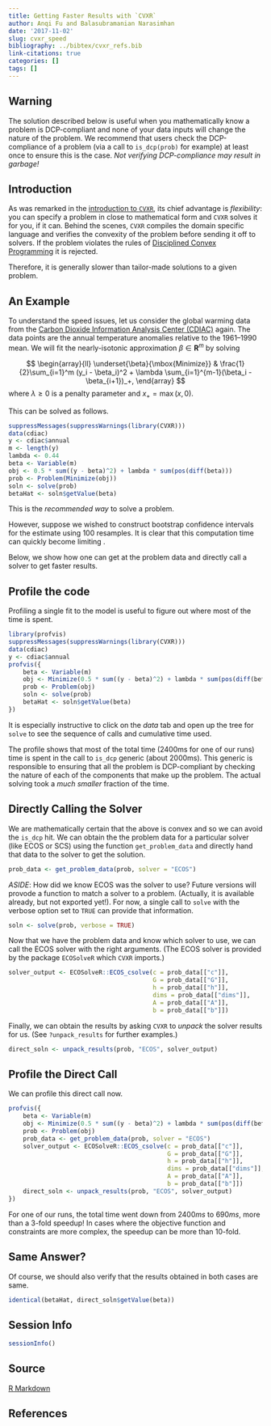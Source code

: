 ```yaml
---
title: Getting Faster Results with `CVXR`
author: Anqi Fu and Balasubramanian Narasimhan
date: '2017-11-02'
slug: cvxr_speed
bibliography: ../bibtex/cvxr_refs.bib
link-citations: true
categories: []
tags: []
---
```


## Warning

The solution described below is useful when you mathematically know a
problem is DCP-compliant and none of your data inputs will change the
nature of the problem. We recommend that users check the
DCP-compliance of a problem (via a call to `is_dcp(prob)` for example)
at least once to ensure this is the case.  _Not verifying
DCP-compliance may result in garbage!_

## Introduction

As was remarked in the [introduction to
`CVXR`](/post/examples/cvxr_intro/), its chief advantage is
_flexibility_: you can specify a problem in close to mathematical form
and `CVXR` solves it for you, if it can. Behind the scenes, `CVXR`
compiles the domain specific language and verifies the convexity of
the problem before sending it off to solvers. If the problem violates
the rules of [Disciplined Convex Programming](/post/cvxr_dcp/) it is
rejected.

Therefore, it is generally slower than tailor-made solutions to a
given problem.

## An Example

To understand the speed issues, let us consider the global warming
data from the [Carbon Dioxide Information Analysis Center
(CDIAC)](http://cdiac.ess-dive.lbl.gov/ftp/trends/temp/jonescru/)
again. The data points are the annual temperature anomalies relative
to the 1961--1990 mean. We will fit the nearly-isotonic approximation
$\beta \in {\mathbf R}^m$ by solving

$$
\begin{array}{ll}
\underset{\beta}{\mbox{Minimize}} & \frac{1}{2}\sum_{i=1}^m (y_i - \beta_i)^2 + \lambda \sum_{i=1}^{m-1}(\beta_i - \beta_{i+1})_+,
\end{array}
$$
where $\lambda \geq 0$ is a penalty parameter and $x_+ =\max(x,0)$. 

This can be solved as follows.

```r
suppressMessages(suppressWarnings(library(CVXR)))
data(cdiac)
y <- cdiac$annual
m <- length(y)
lambda <- 0.44
beta <- Variable(m)
obj <- 0.5 * sum((y - beta)^2) + lambda * sum(pos(diff(beta)))
prob <- Problem(Minimize(obj))
soln <- solve(prob)
betaHat <- soln$getValue(beta)
```

This is the _recommended way_ to solve a problem. 

However, suppose we wished to construct bootstrap confidence intervals
for the estimate using 100 resamples.  It is clear that this
computation time can quickly become limiting . 

Below, we show how one can get at the problem data and directly call a
solver to get faster results.

## Profile the code 

Profiling a single fit to the model is useful to figure out where most
of the time is spent.

```r
library(profvis)
suppressMessages(suppressWarnings(library(CVXR)))
data(cdiac)
y <- cdiac$annual
profvis({
    beta <- Variable(m)
    obj <- Minimize(0.5 * sum((y - beta)^2) + lambda * sum(pos(diff(beta))))
    prob <- Problem(obj)
    soln <- solve(prob)
    betaHat <- soln$getValue(beta)
})
```

It is especially instructive to click on the _data_ tab and open up
the tree for `solve` to see the sequence of calls and cumulative time
used. 

The profile shows that most of the total time (2400ms for one of our
runs) time is spent in the call to `is_dcp` generic (about
2000ms). This generic is responsible to ensuring that all the problem
is DCP-compliant by checking the nature of each of the components that
make up the problem. The actual solving took a _much smaller_ fraction
of the time.

## Directly Calling the Solver

We are mathematically certain that the above is convex and so we can
avoid the `is_dcp` hit. We can obtain the the problem data for a
particular solver (like ECOS or SCS) using the function
`get_problem_data` and directly hand that data to the solver to get
the solution.

```r
prob_data <- get_problem_data(prob, solver = "ECOS")
```

_ASIDE_: How did we know ECOS was the solver to use? Future versions
will provode a function to match a solver to a problem. (Actually, it
is available already, but not exported yet!). For now, a single call
to `solve` with the verbose option set to `TRUE` can provide that
information. 

```r
soln <- solve(prob, verbose = TRUE)
```
Now that we have the problem data and know which solver to use, we can
call the ECOS solver with the right arguments. (The ECOS solver is
provided by the package `ECOSolveR` which `CVXR` imports.)

```r
solver_output <- ECOSolveR::ECOS_csolve(c = prob_data[["c"]],
                                        G = prob_data[["G"]],
                                        h = prob_data[["h"]],
                                        dims = prob_data[["dims"]],
                                        A = prob_data[["A"]],
                                        b = prob_data[["b"]])
```

Finally, we can obtain the results by asking `CVXR` to _unpack_ the
solver results for us. (See `?unpack_results` for further examples.)

```r
direct_soln <- unpack_results(prob, "ECOS", solver_output)
```

## Profile the Direct Call

We can profile this direct call now.

```r
profvis({
    beta <- Variable(m)
    obj <- Minimize(0.5 * sum((y - beta)^2) + lambda * sum(pos(diff(beta))))
    prob <- Problem(obj)
    prob_data <- get_problem_data(prob, solver = "ECOS")
    solver_output <- ECOSolveR::ECOS_csolve(c = prob_data[["c"]],
                                            G = prob_data[["G"]],
                                            h = prob_data[["h"]],
                                            dims = prob_data[["dims"]],
                                            A = prob_data[["A"]],
                                            b = prob_data[["b"]])
    direct_soln <- unpack_results(prob, "ECOS", solver_output)
})
```

For one of our runs, the total time went down from $2400ms$ to
$690ms$, more than a 3-fold speedup! In cases where the objective
function and constraints are more complex, the speedup can be more
than 10-fold. 

## Same Answer?

Of course, we should also verify that the results obtained in both
cases are same.

```r
identical(betaHat, direct_soln$getValue(beta))
```

## Session Info

```r
sessionInfo()
```

## Source

[R Markdown](https://github.com/bnaras/cvxr_docs/blob/master/content/post/examples/cvxr_speed.Rmd)

## References

